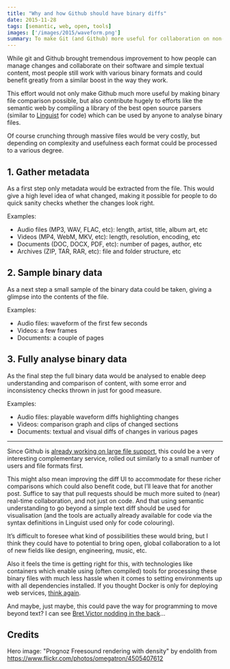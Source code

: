 ```yaml
---
title: "Why and how Github should have binary diffs"
date: 2015-11-28
tags: [semantic, web, open, tools]
images: ['/images/2015/waveform.png']
summary: To make Git (and Github) more useful for collaboration on non-textual content
---
```


While git and Github brought tremendous improvement to how people can manage changes and collaborate on their software and simple textual content, most people still work with various binary formats and could benefit greatly from a similar boost in the way they work.

This effort would not only make Github much more useful by making binary file comparison possible, but also contribute hugely to efforts like the semantic web by compiling a library of the best open source parsers (similar to [Linguist](https://github.com/github/linguist) for code) which can be used by anyone to analyse binary files.

Of course crunching through massive files would be very costly, but depending on complexity and usefulness each format could be processed to a various degree.

## 1. Gather metadata

As a first step only metadata would be extracted from the file. This would give a high level idea of what changed, making it possible for people to do quick sanity checks whether the changes look right.

Examples:

- Audio files (MP3, WAV, FLAC, etc): length, artist, title, album art, etc
- Videos (MP4, WebM, MKV, etc): length, resolution, encoding, etc
- Documents (DOC, DOCX, PDF, etc): number of pages, author, etc
- Archives (ZIP, TAR, RAR, etc): file and folder structure, etc

## 2. Sample binary data

As a next step a small sample of the binary data could be taken, giving a glimpse into the contents of the file.

Examples:

- Audio files: waveform of the first few seconds
- Videos: a few frames
- Documents: a couple of pages

## 3. Fully analyse binary data

As the final step the full binary data would be analysed to enable deep understanding and comparison of content, with some error and inconsistency checks thrown in just for good measure.

Examples:

- Audio files: playable waveform diffs highlighting changes
- Videos: comparison graph and clips of changed sections
- Documents: textual and visual diffs of changes in various pages

---

Since Github is [already working on large file support](https://github.com/blog/1986-announcing-git-large-file-storage-lfs), this could be a very interesting complementary service, rolled out similarly to a small number of users and file formats first.

This might also mean improving the diff UI to accommodate for these richer comparisons which could also benefit code, but I’ll leave that for another post. Suffice to say that pull requests should be much more suited to (near) real-time collaboration, and not just on code. And that using semantic understanding to go beyond a simple text diff should be used for visualisation (and the tools are actually already available for code via the syntax definitions in Linguist used only for code colouring).

It’s difficult to foresee what kind of possibilities these would bring, but I think they could have to potential to bring open, global collaboration to a lot of new fields like design, engineering, music, etc.

Also it feels the time is getting right for this, with technologies like containers which enable using (often compiled) tools for processing these binary files with much less hassle when it comes to setting environments up with all dependencies installed. If you thought Docker is only for deploying web services, [think again](https://blog.jessfraz.com/post/docker-containers-on-the-desktop/).

And maybe, just maybe, this could pave the way for programming to move beyond text? I can see [Bret Victor nodding in the back](http://worrydream.com/#!/dbx)...

## Credits

Hero image: "Prognoz Freesound rendering with density" by endolith from https://www.flickr.com/photos/omegatron/4505407612
